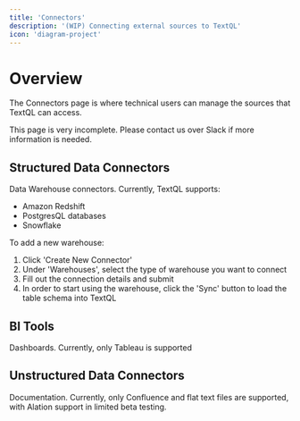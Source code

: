 ```yaml
---
title: 'Connectors'
description: '(WIP) Connecting external sources to TextQL'
icon: 'diagram-project'
---
```


# Overview
The Connectors page is where technical users can manage the sources that TextQL can access.

This page is very incomplete. Please contact us over Slack if more information is needed.

## Structured Data Connectors
Data Warehouse connectors. Currently, TextQL supports:
* Amazon Redshift
* PostgresQL databases
* Snowflake

To add a new warehouse:
1. Click 'Create New Connector'
2. Under 'Warehouses', select the type of warehouse you want to connect
3. Fill out the connection details and submit
4. In order to start using the warehouse, click the 'Sync' button to load the table schema into TextQL

## BI Tools
Dashboards. Currently, only Tableau is supported

## Unstructured Data Connectors
Documentation. Currently, only Confluence and flat text files are supported, with Alation support in limited beta testing.